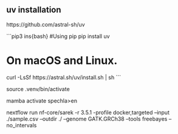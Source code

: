 
## uv installation

https://github.com/astral-sh/uv

```pip3 ins{bash}
#Using pip
pip install uv 

# On macOS and Linux.
curl -LsSf https://astral.sh/uv/install.sh | sh
```

source .venv/bin/activate

mamba activate spechla>en

nextflow run nf-core/sarek -r 3.5.1 -profile docker,targeted --input ./sample.csv --outdir ./ --genome GATK.GRCh38 --tools freebayes --no_intervals
